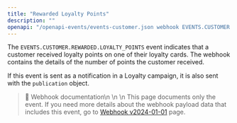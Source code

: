 ```yaml
---
title: "Rewarded Loyalty Points"
description: ""
openapi: "/openapi-events/events-customer.json webhook EVENTS.CUSTOMER.REWARDED.LOYALTY_POINTS"
---
```


The `EVENTS.CUSTOMER.REWARDED.LOYALTY_POINTS` event indicates that a customer received loyalty points on one of their loyalty cards. The webhook contains the details of the number of points the customer received.

If this event is sent as a notification in a Loyalty campaign, it is also sent with the `publication` object.

> 📘 Webhook documentation\n
>\n
>\n This page documents only the event. If you need more details about the webhook payload data that includes this event, go to [Webhook v2024-01-01](/api-reference/introduction-to-webhooks "Introduction to webhooks v2024-01-01") page.